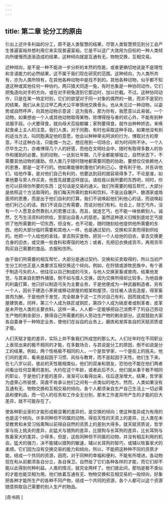 ```yaml
---
---
---
```

title: 第二章 论分工的原由
---

引出上述许多利益的分工，原不是人类智慧的结果，尽管人类智慧预见到分工会产生普遍富裕并想利用它来实现普遍富裕。它是不以这广大效用为目标的一种人类倾向所缓慢而逐渐造成的结果，这种倾向就是互通有无，物物交换，互相交易。

述种倾向，是不是一种不能进一步分析的本然的性能，或者更确切地说是不是理性和言语能力的必然结果，这不属于我们现在研究的范围。这种倾向，为人类所共有，亦为人类所特有，在其他各种动物中是找不到的。其他各种动物，似乎都不知道这种或其他任何一种协约。两只猎犬同逐一兔，有时也象是一种协同动作。它们把兔逐向对手的方向，或在对手把兔逐到它那边时，加以拦截。不过。这种协同动作，只是在某一特定时刻，它们的欲望对于同一对象的偶然的一致，而并不是契约的结果。我们从未见过甲乙两犬公平审慎地交换骨头。也从未见过一种动物，以姿势或自然呼声，向其他动物示意说：这为我有，那为你有，我愿意以此易彼。一个动物，如果想由一个人或其他动物取得某物，除博得授与者的欢心外，不能有别种说服手段。小犬要得食，就向母犬百般献媚；家狗要得食，就作出种种娇态，来唤起食桌上主人的注意。我们人类，对于同胞，有时也采取这种手段。如果他没有别的适当方法，叫同胞满足他的意愿，他会以种种卑劣阿谀的行为，博取对方的厚意。不过这种办法，只能偶一为之，想应用到一切场合，却为时间所不许。一个人尽毕生之力，亦难博得几个人的好感，而他在文明社会中，随时有取得多数人的协作和援助的必要。别的动物，一达到壮年期，几乎全都能够独立，自然状态下，不需要其他动物的援助。但人类几乎随时随地都需要同胞的协助，要想仅仅依赖他人的恩惠，那是一定不行的。他如果能够刺激他们的利己心，使有利于他，并告诉他们，给他作事，是对他们自己有利的，他要达到目的就容易得多了。不论是谁，如果他要与旁人作买卖，他首先就要这样提议。请给我以我所要的东西吧，同时，你也可以获得你所要的东西：这句话是交易的通义。我们所需要的相互帮忙，大部分是依照这个方法取得的。我们每天所需的食料和饮料，不是出自屠户、酿酒家或烙面师的恩惠，而是出于他们自利的打算。我们不说唤起他们利他心的话，而说唤起他们利己心的话。我们不说自己有需要，而说对他们有利。社会上，除乞丐外，没有一个人愿意全然靠别人的恩惠过活。而且，就连乞丐，也不能一味依赖别人。诚然，乞丐生活资料的供给，至部出自善人的慈悲。虽然这种道义归根到底给乞丐提供了他所需要的一切东西，但没有，也不可能，随时随刻给他提供他所需要的东西。他的大部分临时需要和其他人一样，也是通过契约、交换和买卖而得到供给的。他把一个人给他的金钱，拿去购买食物，把另一个人给他的旧衣，拿去交换更合身的旧衣，或交换一些食料和寄宿的地方；或者，先把旧衣换成货币，再用货币购买自己需要的食品、衣服和住所。

由于我们所需要的相互帮忙，大部分是通过契约、交换和买卖取得的，所以当初产生分工的也正是人类要求互相交换这个倾向。例如，在狩猎或游牧民族中，有个善于制造弓矢的人，他往往以自己制成的弓矢，与他人交换家畜或兽肉，结果他发觉，与其亲自到野外捕猎，倒不如与猎人交换，因为交换所得却比较多。为他自身的利盎打算，他只好以制造弓矢为主要业务，于是他便成为一种武器制造者。另有一个人，因长于建造小茅房或移动房屋的框架和屋顶，往往被人请去造屋，得家畜兽肉为酬，于是他终于发觉，完全献身于这一工作对自己有利，因而就成为一个房屋建筑者。同样，第三个人成为铁匠或铜匠，第四个人成为硝皮者或制革者，皮革是未开他人类的主要衣料。这样一来，人人都一定能够把自己消费不了的自己劳动生产物的剩余部分，换得自己所需要的别人劳动生产物的剩余部分。这就鼓励大家各自委身于一种特定业务，使他们在谷自的业务上，磨炼和发挥各自的天赋资质或才能。

人们天赋才能的差异，实际上并不象我们所成觉的那么大。人们壮年时在不同职业上表现出来的极不相同的才能，在多数场合，与其说是分工的原因，倒不如说是分工的结果。例如，两个性格极不相同的人，一个是哲学家，一个是街上的挑夫。他们间的差异，看来是起因于习惯、风俗与教育，而不是起因于天性。他们生下来，在七八岁以前，彼此的天性极相类似，他们的双亲和朋友，恐怕也不能在他们两者间看出任何显著的差别。大约在这个年龄，或者此后不久，他们就从事于极不相同的职业，于是他们才能的差异，渐渐可以看得出来，往后逐渐增大，结果，哲学家为虚荣心所驱使，简直不肯承认他们之间有一点类似的地方。然而，人类如果没有互通有无、物物交换和互相交易的倾向，各个人都须亲自生产自己生活上一切必需品和便利品，而一切人的任务和工作全无分别，那末工作差异所产生的才能的巨大差异，就不可能存在了。

使各种职业家的才能形成极显著的差异的，是交换的倾向；使这种差异成为有用的也是这个倾向。许多同种但不同属的动物，得自天性的天资上的差异，比人类在未受教育和未受习俗熏陶以前得自自然的资质上的差别大得多。就天赋资质说，哲学家与街上挑夫的差异，此猛犬与猎狗的差异，比猎狗与长耳狗的差异，比长耳狗与牧畜家犬的差异，少得多。但是，这些同种但不同属的动物，并没有相互利用的机会。猛犬的强力，决不能辅以猎狗的敏速，辅以长耳狗的智巧，或辅以牧畜家犬的柔顺。它们因为没有交换交易的能力和倾向，所以，不能把这种种不同的资质才能，结成一个共同的资源，因而，对于同种的幸福和便利，不能有所增进。各动物现在和从前都须各自分立，各自保卫。自然给了它们各种各样的才能，而它们却不能以此得到何种利益。人类的情况，就完全两样了。他们彼此间，那怕是极不类似的才能也能交相为用。他们依着互通有无、物物交换和互相交易的一般倾向，好象把各种才能所生产的各种不同产物，结成一个共同的资源，各个人都可以这个资源随意购取自己需要的别人生产的物品。

[奇书网 ]